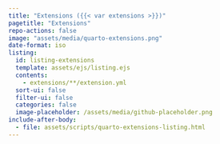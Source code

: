 ```yaml
---
title: "Extensions ({{< var extensions >}})"
pagetitle: "Extensions"
repo-actions: false
image: "assets/media/quarto-extensions.png"
date-format: iso
listing:
  id: listing-extensions
  template: assets/ejs/listing.ejs
  contents:
    - extensions/**/extension.yml
  sort-ui: false
  filter-ui: false
  categories: false
  image-placeholder: /assets/media/github-placeholder.png
include-after-body:
  - file: assets/scripts/quarto-extensions-listing.html
---
```


:::: {#listing-extensions}
:::
